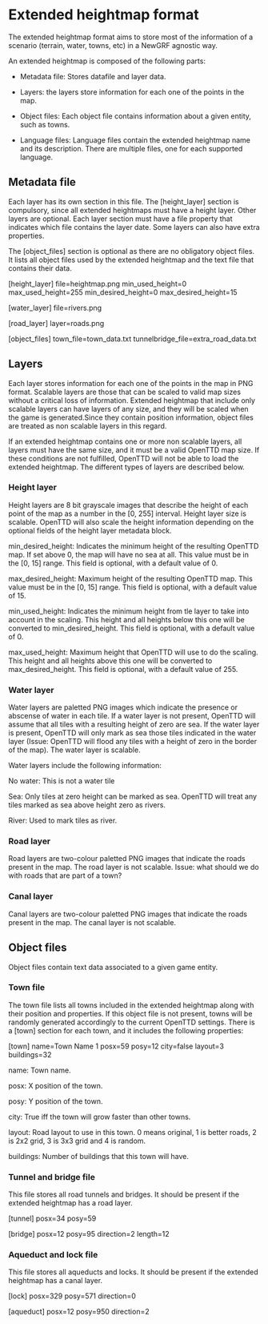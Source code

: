 =Extended heightmap format=

The extended heightmap format aims to store most of the information of a scenario (terrain, water, towns, etc) in a NewGRF agnostic way.

An extended heightmap is composed of the following parts:

* Metadata file: Stores datafile and layer data.

* Layers: the layers store information for each one of the points in the map.

* Object files: Each object file contains information about a given entity, such as towns.

* Language files: Language files contain the extended heightmap name and its description. There are multiple files, one for each supported language.

==Metadata file==

Each layer has its own section in this file. The [height_layer] section is compulsory, since all extended heightmaps must have a height layer. Other layers are optional. Each layer section must have a file property that indicates which file contains the layer date. Some layers can also have extra properties.

The [object_files] section is optional as there are no obligatory object files. It lists all object files used by the extended heightmap and the text file that contains their data.

[height_layer]
file=heightmap.png
min_used_height=0
max_used_height=255
min_desired_height=0
max_desired_height=15

[water_layer]
file=rivers.png

[road_layer]
layer=roads.png

[object_files]
town_file=town_data.txt
tunnelbridge_file=extra_road_data.txt

==Layers==

Each layer stores information for each one of the points in the map in PNG format. Scalable layers are those that can be scaled to valid map sizes without a critical loss of information. Extended heightmap that include only scalable layers can have layers of any size, and they will be scaled when the game is generated.Since they contain position information, object files are treated as non scalable layers in this regard.

If an extended heightmap contains one or more non scalable layers, all layers must have the same size, and it must be a valid OpenTTD map size. If these conditions are not fulfilled, OpenTTD will not be able to load the extended heightmap. The different types of layers are described below.

===Height layer===

Height layers are 8 bit grayscale images that describe the height of each point of the map as a number in the [0, 255] interval. Height layer size is scalable. OpenTTD will also scale the height information depending on the optional fields of the height layer metadata block.

min_desired_height: Indicates the minimum height of the resulting OpenTTD map. If set above 0, the map will have no sea at all. This value must be in the [0, 15] range. This field is optional, with a default value of 0.

max_desired_height: Maximum height of the resulting OpenTTD map. This value must be in the [0, 15] range. This field is optional, with a default value of 15.

min_used_height: Indicates the minimum height from tle layer to take into account in the scaling. This height and all heights below this one will be converted to min_desired_height. This field is optional, with a default value of 0.

max_used_height: Maximum height that OpenTTD will use to do the scaling. This height and all heights above this one will be converted to max_desired_height. This field is optional, with a default value of 255.

===Water layer===

Water layers are paletted PNG images which indicate the presence or abscense of water in each tile. If a water layer is not present, OpenTTD will assume that all tiles with a resulting height of zero are sea. If the water layer is present, OpenTTD will only mark as sea those tiles indicated in the water layer (Issue: OpenTTD will flood any tiles with a height of zero in the border of the map). The water layer is scalable.

Water layers include the following information:

No water: This is not a water tile

Sea: Only tiles at zero height can be marked as sea. OpenTTD will treat any tiles marked as sea above height zero as rivers.

River: Used to mark tiles as river.

===Road layer===

Road layers are two-colour paletted PNG images that indicate the roads present in the map. The road layer is not scalable. Issue: what should we do with roads that are part of a town?

===Canal layer===

Canal layers are two-colour paletted PNG images that indicate the roads present in the map. The canal layer is not scalable.


==Object files==

Object files contain text data associated to a given game entity.

===Town file===

The town file lists all towns included in the extended heightmap along with their position and properties. If this object file is not present, towns will be randomly generated accordingly to the current OpenTTD settings. There is a [town] section for each town, and it includes the following properties:

[town]
name=Town Name 1
posx=59
posy=12
city=false
layout=3
buildings=32

name: Town name.

posx: X position of the town.

posy: Y position of the town.

city: True iff the town will grow faster than other towns.

layout: Road layout to use in this town. 0 means original, 1 is better roads, 2 is 2x2 grid, 3 is 3x3 grid and 4 is random.

buildings: Number of buildings that this town will have.

===Tunnel and bridge file===

This file stores all road tunnels and bridges. It should be present if the extended heightmap has a road layer.

[tunnel]
posx=34
posy=59

[bridge]
posx=12
posy=95
direction=2
length=12

===Aqueduct and lock file===

This file stores all aqueducts and locks. It should be present if the extended heightmap has a canal layer.

[lock]
posx=329
posy=571
direction=0

[aqueduct]
posx=12
posy=950
direction=2
